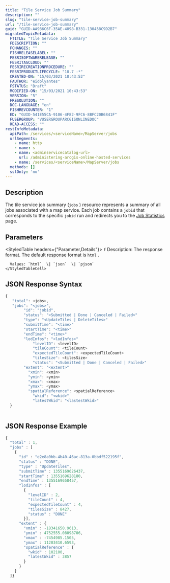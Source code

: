 ```yaml
---
title: "Tile Service Job Summary"
description: ""
slug: "tile-service-job-summary"
url: "/tile-service-job-summary"
guid: "GUID-AA936C6F-35AE-4098-B331-130458C9D2B7"
migratedTopicMetadata:
  FTITLE: "Tile Service Job Summary"
  FDESCRIPTION: ""
  FCHANGES: ""
  FISHRELEASELABEL: ""
  FESRISOFTWARERELEASE: ""
  FESRITAGCLOUD: ""
  FESRIRECREATIONPROCEDURE: ""
  FESRIPRODUCTLIFECYCLE: "10.7 -*"
  CREATED-ON: "15/03/2021 10:43:52"
  FAUTHOR: "eidolyantes"
  FSTATUS: "Draft"
  MODIFIED-ON: "15/03/2021 10:43:53"
  VERSION: "5"
  FRESOLUTION: ""
  DOC-LANGUAGE: "en"
  FISHREVCOUNTER: "1"
  ED: "GUID-541E55CA-9106-4F82-9FC6-8BFC20B6841F"
  FUSERGROUP: "VUSERGROUPARCGISONLINEDOC"
  READ-ACCESS: ""
restInfoMetadata:
  apiPath: /services/<serviceName>/MapServer/jobs
  urlSegments:
    - name: http
    - name: s
    - name: <adminservicecatalog-url>
      url: /administering-arcgis-online-hosted-services
    - name: /services/<serviceName>/MapServer/jobs
  methods: []
  sslOnly: 'no'
---
```


## Description

The tile service job summary (`jobs` ) resource represents a summary of all jobs associated with a map service. Each job contains a `jobid`  that corresponds to the specific `jobid`  run and redirects you to the [ Job Statistics](/job-statistics) page. 

## Parameters

<StyledTable headers={"Parameter,Details"}>
  <StyledTableRow>
    <StyledTableCell cellStyle="markdown">`f`</StyledTableCell>
    <StyledTableCell cellStyle="markdown">
      Description: The response format. The default response format is `html` .

      Values: `html`  \| `json`  \| `pjson` 
    </StyledTableCell>
  </StyledTableRow>
</StyledTable>

## JSON Response Syntax

```javascript
{
   "total": <jobs>,
   "jobs": "<jobs>",
        "id": "jobid",
        "status": "<Submitted | Done | Canceled | Failed>"
        "type": "<UpdateTiles | DeleteTiles>"
        "submitTime": "<time>"
        "startTime": "<time>"
        "endTime": "<time>"
        "lodInfos": "<lodInfos>"
            "levelID": <levelID>
            "tileCount": <tileCount>
            "expectedTileCount": <expectedTileCount>
            "tilesSize": <tilesSize>
            "status": "<Submitted | Done | Canceled | Failed>"
        "extent": "<extent>"
          "xmin": <xmin>
          "ymin": <ymin>
          "xmax": <xmax>
          "ymax": <ymax>
          "spatialReference": <spatialReference>
            "wkid": "<wkid>"
            "latestWkid": "<lastestWkid>"
  }
          
```

 

## JSON Response Example

```javascript
{
  "total" : 1, 
  "jobs" : [
    {
      "id" : "e2e8a0bb-4b40-46ac-813a-0bbdf522195f", 
      "status" : "DONE", 
      "type" : "UpdateTiles", 
      "submitTime" : 1355169626437, 
      "startTime" : 1355169628180, 
      "endTime" : 1355169658457, 
      "lodInfos" : [
        {
          "levelID" : 2, 
          "tileCount" : 4, 
          "expectedTileCount" : 4, 
          "tilesSize" : 8427, 
          "status" : "DONE"
        }], 
      "extent" : {
        "xmin" : -18341650.9613, 
        "ymin" : 4752555.08098706, 
        "xmax" : -7454985.1505, 
        "ymax" : 11203410.6593, 
        "spatialReference" : {
          "wkid" : 102100, 
          "latestWkid" : 3857
        }
      }
    }
  ]}
          
```

 
